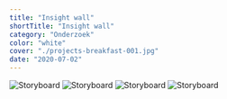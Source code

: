 ```yaml
---
title: "Insight wall"
shortTitle: "Insight wall"
category: "Onderzoek"
color: "white"
cover: "./projects-breakfast-001.jpg"
date: "2020-07-02"
---
```


![Storyboard](https://technation-hr.com/images/stappen/insight_wall/insight_wall_1.png "concept storyboard 4")
![Storyboard](https://technation-hr.com/images/stappen/insight_wall/insight_wall_2.png "concept storyboard 4")
![Storyboard](https://technation-hr.com/images/stappen/insight_wall/insight_wall_3.png "concept storyboard 4")
![Storyboard](https://technation-hr.com/images/stappen/insight_wall/insight_wall_4.png "concept storyboard 4")


